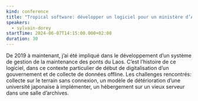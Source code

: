 ```yaml
---
kind: conference
title: "Tropical software: développer un logiciel pour un ministère d’Asie du Sud-Est"
speakers:
  - sylvain-dorey
startTime: 2024-06-07T14:15:00.000+02:00
duration: 30
---
```


De 2019 à maintenant, j’ai été impliqué dans le développement d’un système de gestion de la maintenance des ponts du Laos. C’est l’histoire de ce logiciel, dans ce contexte particulier de début de digitalisation d’un gouvernement et de collecte de données offline.
Les challenges rencontrés: collecte sur le terrain sans connexion, un modèle de détérioration d’une université japonaise à implémenter, un hébergement sur un vieux serveur dans une salle d’archives.
